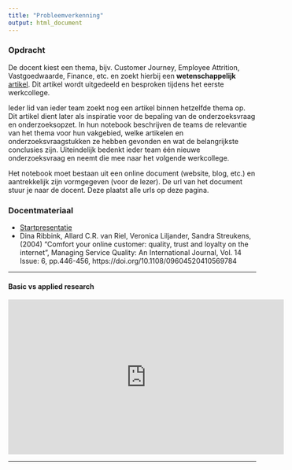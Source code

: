 ```yaml
---
title: "Probleemverkenning"
output: html_document
---
```



### Opdracht

De docent kiest een thema, bijv. Customer Journey, Employee Attrition, Vastgoedwaarde, Finance, etc. en zoekt hierbij een **wetenschappelijk** <a href="https://repository.ubn.ru.nl//bitstream/handle/2066/138684/138684.pdf?sequence=1" target="_blank">artikel</a>. Dit artikel wordt uitgedeeld en besproken tijdens het eerste werkcollege.

Ieder lid van ieder team zoekt nog een artikel binnen hetzelfde thema op. Dit artikel dient later als inspiratie voor de bepaling van de onderzoeksvraag en onderzoeksopzet. In hun notebook beschrijven de teams de relevantie van het thema voor hun vakgebied, welke artikelen en onderzoeksvraagstukken ze hebben gevonden en wat de belangrijkste conclusies zijn. Uiteindelijk bedenkt ieder team één nieuwe onderzoeksvraag en neemt die mee naar het volgende werkcollege.

Het notebook moet bestaan uit een online document (website, blog, etc.) en aantrekkelijk zijn vormgegeven (voor de lezer). De url van het document stuur je naar de docent. Deze plaatst alle urls op deze pagina.

### Docentmateriaal

- <a href="https://witusj.github.io/b-cluster/presentation/index.html" target="_blank">Startpresentatie</a>
- Dina Ribbink, Allard C.R. van Riel, Veronica Liljander, Sandra Streukens, (2004) "Comfort your online customer: quality, trust and loyalty on the internet", Managing Service Quality: An International Journal, Vol. 14 Issue: 6, pp.446-456, https://doi.org/10.1108/09604520410569784

<hr>

#### Basic vs applied research

<iframe width="560" height="315" src="https://www.youtube.com/embed/3vyheXBPSsg" frameborder="0" allow="autoplay; encrypted-media" allowfullscreen></iframe>
<hr>
